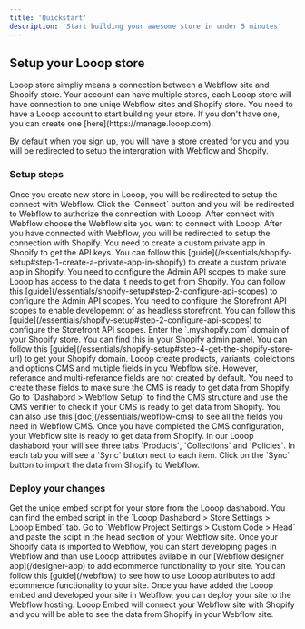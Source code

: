 ```yaml
---
title: 'Quickstart'
description: 'Start building your awesome store in under 5 minutes'
---
```


## Setup your Looop store
<Note>
Looop store simpliy means a connection between a Webflow site and Shopify store. Your account can have multiple stores, each Looop store will have connection to one uniqe Webflow sites and Shopify store.
</Note>
You need to have a Looop account to start building your store. If you don't have one, you can create one [here](https://manage.looop.com). 

By default when you sign up, you will have a store created for you and you will be redirected to setup the intergration with Webflow and Shopify.

### Setup steps

<AccordionGroup>
  <Accordion icon="link" title="Connect with Webflow & Shopify">
  <Steps>
  <Step title="Connect Webflow">
    Once you create new store in Looop, you will be redirected to setup the connect with Webflow. Click the `Connect` button and you will be redirected to Webflow to authorize the connection with Looop.
  </Step>
   <Step title="Connect Webflow Site">
    After connect with Webflow choose the Webflow site you want to connect with Looop.
  </Step>
  <Step title="Connect Shopify">
    After you have connected with Webflow, you will be redirected to setup the connection with Shopify. 
    <Steps>
    <Step title="Create a custom private app">
      You need to create a custom private app in Shopify to get the API keys. You can follow this [guide](/essentials/shopify-setup#step-1-create-a-private-app-in-shopify) to create a custom private app in Shopify.
    </Step>
    <Step title="Configure Admin API scopes">
      You need to configure the Admin API scopes to make sure Looop has access to the data it needs to get from Shopify. You can follow this [guide](/essentials/shopify-setup#step-2-configure-api-scopes) to configure the Admin API scopes.
    </Step>
    <Step title="Configure Storefront API scopes">
      You need to configure the Storefront API scopes to enable developemnt of as headless storefront. You can follow this [guide](/essentials/shopify-setup#step-2-configure-api-scopes) to configure the Storefront API scopes.
    </Step>
    <Step title="Get your shopify domain">
      Enter the `.myshopify.com` domain of your Shopify store. You can find this in your Shopify admin panel. You can follow this [guide](/essentials/shopify-setup#step-4-get-the-shopify-store-url) to get your Shopify domain.
    </Step>
    </Steps>
  </Step>
</Steps>
</Accordion>
  <Accordion icon="database" title="Configure CMS">
   <Steps>
  <Step title="Check CMS fields">
    Looop create products, variants, colelctions and options CMS and mutiple fields in you Webflow site. However, referance and multi-referance fields are not created by default. You need to create these fields to make sure the CMS is ready to get data from Shopify.
  </Step>
  <Step title="Using CMS Verifier">
    Go to `Dashabord > Webflow Setup` to find the CMS structure and use the CMS verifier to check if your CMS is ready to get data from Shopify. You can also use this [doc](/essentials/webflow-cms) to see all the fields you need in Webflow CMS.
  </Step>
</Steps>
  </Accordion>
  <Accordion icon="box" title="Import Shopify data">
    Once you have completed the CMS configuration, your Webflow site is ready to get data from Shopify. In our Looop dashabord your will see three tabs `Products`, `Collections` and `Policies`. In each tab you will see a `Sync` button nect to each item. Click on the `Sync` button to import the data from Shopify to Webflow.
  </Accordion>
</AccordionGroup>

### Deploy your changes

<AccordionGroup>

  <Accordion icon="code" title="Add the Looop Embed">
  <Steps>
  <Step title="Get the Embed Script">
   Get the uniqe embed script for your store from the Looop dashabord. You can find the embed script in the `Looop Dashabord > Store Settings > Looop Embed` tab.
  </Step>
  <Step title="Paste the code in <Head>">
    Go to `Webflow Project Settings > Custom Code > Head` and paste the scipt in the head section of your Webflow site.
  </Step>
</Steps>
  </Accordion>
<Accordion icon="paintBrush" title="Develop in Webflow">
   Once your Shopify data is imported to Webflow, you can start developing pages in Webflow and than use Looop attributes avilable in our [Webflow designer app](/designer-app) to add ecommerce functionality to your site. You can follow this [guide](/webflow) to see how to use Looop attributes to add ecommerce functionality to your site.
</Accordion>
<Accordion icon="rocket" title="Deploy your site">
    Once you have added the Looop embed and developed your site in Webflow, you can deploy your site to the Webflow hosting. Looop Embed will connect your Webflow site with Shopify and you will be able to see the data from Shopify in your Webflow site.
</Accordion>

</AccordionGroup>
